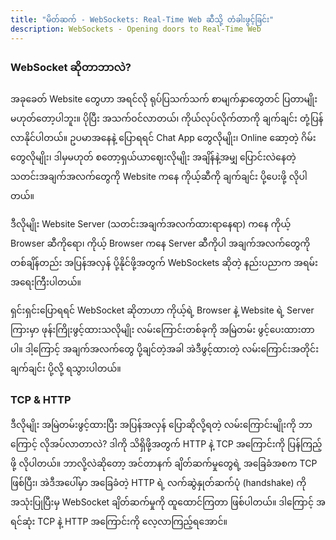 ```yaml
---
title: "မိတ်ဆက် - WebSockets: Real-Time Web ဆီသို့ တံခါးဖွင့်ခြင်း"
description: WebSockets - Opening doors to Real-Time Web
---
```



### WebSocket ဆိုတာဘာလဲ?

အခုခေတ် Website တွေဟာ အရင်လို ရုပ်ပြသက်သက် စာမျက်နှာတွေတင် ပြတာမျိုး မဟုတ်တော့ပါဘူး။ ပိုပြီး အသက်ဝင်လာတယ်၊ ကိုယ်လုပ်လိုက်တာကို ချက်ချင်း တုံ့ပြန်လာနိုင်ပါတယ်။ ဥပမာအနေနဲ့ ပြောရရင် Chat App တွေလိုမျိုး၊ Online ဆော့တဲ့ ဂိမ်းတွေလိုမျိုး၊ ဒါမှမဟုတ် စတော့ရှယ်ယာဈေးလိုမျိုး အချိန်နဲ့အမျှ ပြောင်းလဲနေတဲ့ သတင်းအချက်အလက်တွေကို Website ကနေ ကိုယ့်ဆီကို ချက်ချင်း ပို့ပေးဖို့ လိုပါတယ်။

ဒီလိုမျိုး Website Server (သတင်းအချက်အလက်ထားရာနေရာ) ကနေ ကိုယ့် Browser ဆီကိုရော၊ ကိုယ့် Browser ကနေ Server ဆီကိုပါ အချက်အလက်တွေကို တစ်ချိန်တည်း အပြန်အလှန် ပို့နိုင်ဖို့အတွက် WebSockets ဆိုတဲ့ နည်းပညာက အရမ်းအရေးကြီးပါတယ်။

ရှင်းရှင်းပြောရရင် WebSocket ဆိုတာဟာ ကိုယ့်ရဲ့ Browser နဲ့ Website ရဲ့ Server ကြားမှာ ဖုန်းကြိုးဖွင့်ထားသလိုမျိုး လမ်းကြောင်းတစ်ခုကို အမြဲတမ်း ဖွင့်ပေးထားတာပါ။ ဒါ့ကြောင့် အချက်အလက်တွေ ပို့ချင်တဲ့အခါ အဲဒီဖွင့်ထားတဲ့ လမ်းကြောင်းအတိုင်း ချက်ချင်း ပို့လို့ ရသွားပါတယ်။

<ContentImage
  src={biDirectional}
  alt="websocket bi-directional connection"
/>

### TCP & HTTP

ဒီလိုမျိုး အမြဲတမ်းဖွင့်ထားပြီး အပြန်အလှန် ပြောဆိုလို့ရတဲ့ လမ်းကြောင်းမျိုးကို ဘာကြောင့် လိုအပ်လာတာလဲ? ဒါကို သိရှိဖို့အတွက် HTTP နဲ့ TCP အကြောင်းကို ပြန်ကြည့်ဖို့ လိုပါတယ်။ ဘာလို့လဲဆိုတော့ အင်တာနက် ချိတ်ဆက်မှုတွေရဲ့ အခြေခံအစက TCP ဖြစ်ပြီး၊ အဲဒီအပေါ်မှာ အခြေခံတဲ့ HTTP ရဲ့ လက်ဆွဲနှုတ်ဆက်ပုံ (handshake) ကို အသုံးပြုပြီးမှ WebSocket ချိတ်ဆက်မှုကို ထူထောင်ကြတာ ဖြစ်ပါတယ်။ ဒါကြောင့် အရင်ဆုံး TCP နဲ့ HTTP အကြောင်းကို လေ့လာကြည့်ရအောင်။

<ContentImage
  src={websocketConnection}
  alt="browser and server ws connection"
/>

